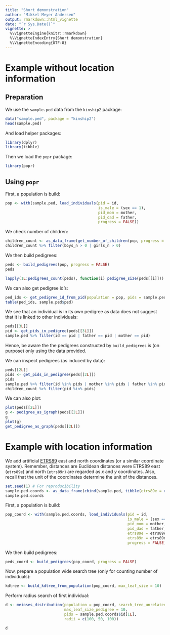 ```yaml
---
title: "Short demonstration"
author: "Mikkel Meyer Andersen"
output: rmarkdown::html_vignette
date: "`r Sys.Date()`"
vignette: >
  %\VignetteEngine{knitr::rmarkdown}
  %\VignetteIndexEntry{Short demonstration}
  %\VignetteEncoding{UTF-8}
---
```


# Example without location information

## Preparation

We use the `sample.ped` data from the `kinship2` package:
```r
data("sample.ped", package = "kinship2")
head(sample.ped)
```

And load helper packages:
```r
library(dplyr)
library(tibble)
```


Then we load the `popr` package:
```r
library(popr)
```

## Using `popr`

First, a population is build:
```r
pop <- with(sample.ped, load_individuals(pid = id, 
                                         is_male = (sex == 1), 
                                         pid_mom = mother, 
                                         pid_dad = father,
                                         progress = FALSE))
```

We check number of children:
```r
children_count <- as_data_frame(get_number_of_children(pop, progress = FALSE))
children_count %>% filter(boys_n > 0 | girls_n > 0)
```

We then build pedigrees:
```r
peds <- build_pedigrees(pop, progress = FALSE)
peds
```

```r
lapply(1L:pedigrees_count(peds), function(i) pedigree_size(peds[[i]]))
```

We can also get pedigree id's:
```r
ped_ids <- get_pedigree_id_from_pid(population = pop, pids = sample.ped$id)
table(ped_ids, sample.ped$ped)
```

We see that an individual is in its own pedigree as data does not suggest that it is linked to other individuals:
```r
peds[[3L]]
pid <- get_pids_in_pedigree(peds[[3L]])
sample.ped %>% filter(id == pid | father == pid | mother == pid)
```

Hence, be aware the the pedigrees constructed by `build_pedigrees` is (on purpose) only using the data provided.

We can inspect pedigrees (as induced by data):

```r
peds[[2L]]
pids <- get_pids_in_pedigree(peds[[2L]])
pids
sample.ped %>% filter(id %in% pids | mother %in% pids | father %in% pids)
children_count %>% filter(pid %in% pids)
```

We can also plot:
```r
plot(peds[[2L]])
g <- pedigree_as_igraph(peds[[2L]])
g
plot(g)
get_pedigree_as_graph(peds[[2L]])
```


# Example with location information

We add artificial [ETRS89](https://en.wikipedia.org/wiki/European_Terrestrial_Reference_System_1989) east and north coordinates (or a similar coordinate system). Remember, distances are Euclidean distances were ETRS89 east (`etrs89e`) and north (`etrs89n`) are regarded as $x$ and $y$ coordinates. Also, recall that the unit of the coordinates determine the unit of the distances.

```r
set.seed(1) # For reproducibility
sample.ped.coords <- as_data_frame(cbind(sample.ped, tibble(etrs89e = runif(nrow(sample.ped), 250, 650), etrs89n = runif(nrow(sample.ped), 650, 750))))
sample.ped.coords
```

First, a population is build:
```r
pop_coord <- with(sample.ped.coords, load_individuals(pid = id, 
                                                      is_male = (sex == 1), 
                                                      pid_mom = mother, 
                                                      pid_dad = father,
                                                      etrs89e = etrs89e,
                                                      etrs89n = etrs89n,
                                                      progress = FALSE))
```

We then build pedigrees:
```r
peds_coord <- build_pedigrees(pop_coord, progress = FALSE)
```

Now, prepare a population wide search tree (only for counting number of individuals):
```r
kdtree <- build_kdtree_from_population(pop_coord, max_leaf_size = 10)
```

Perform radius search of first individual:
```r
d <- meioses_distribution(population = pop_coord, search_tree_unrelated = kdtree,
                          max_leaf_size_pedigree = 10, 
                          pids = sample.ped.coords$id[1L], 
                          radii = c(100, 50, 100))
```

```r
d
```



